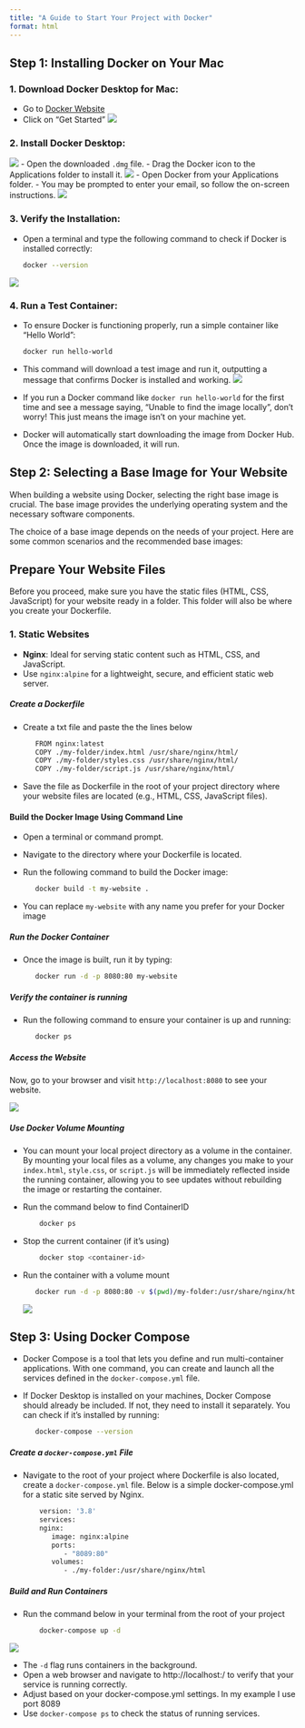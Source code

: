 ```yaml
---
title: "A Guide to Start Your Project with Docker"
format: html
---
```


## Step 1: Installing Docker on Your Mac

### 1. Download Docker Desktop for Mac: 
   - Go to [Docker Website](https://www.docker.com/)
   - Click on "Get Started"
   ![](assets/get_started.png)
   
### 2. Install Docker Desktop:  
   ![](assets/get_started2.png)
   - Open the downloaded `.dmg` file.
   - Drag the Docker icon to the Applications folder to install it.
   ![](assets/get_started3.png)
   - Open Docker from your Applications folder.
   - You may be prompted to enter your email, so follow the on-screen instructions.
   ![](assets/get_started4.png)

### 3. Verify the Installation:
   - Open a terminal and type the following command to check if Docker is installed correctly:
   
     ```bash
     docker --version
     ```

   ![](assets/get_started5.png)

### 4. Run a Test Container:
   - To ensure Docker is functioning properly, run a simple container like "Hello World":
   
     ```bash
     docker run hello-world
     ```
   - This command will download a test image and run it, outputting a message that confirms Docker is installed and working.
   ![](assets/get_started6.png)
   - If you run a Docker command like `docker run hello-world` for the first time and see a message saying, "Unable to find the image locally", don't worry! This just means the image isn't on your machine yet. 
   - Docker will automatically start downloading the image from Docker Hub. Once the image is downloaded, it will run. 
  
## Step 2: Selecting a Base Image for Your Website 

When building a website using Docker, selecting the right base image is crucial. The base image provides the underlying operating system and the necessary software components. 

The choice of a base image depends on the needs of your project. Here are some common scenarios and the recommended base images:

::: {.callout-note}
# Prepare Your Website Files
Before you proceed, make sure you have the static files (HTML, CSS, JavaScript) for your website ready in a folder. This folder will also be where you create your Dockerfile.
:::

### 1. Static Websites
   - **Nginx**: Ideal for serving static content such as HTML, CSS, and JavaScript.
   - Use `nginx:alpine` for a lightweight, secure, and efficient static web server.
  
##### Create a Dockerfile
   - Create a txt file and paste the the lines below
  
     ```bash
        FROM nginx:latest
        COPY ./my-folder/index.html /usr/share/nginx/html/
        COPY ./my-folder/styles.css /usr/share/nginx/html/
        COPY ./my-folder/script.js /usr/share/nginx/html/
     ```

   - Save the file as Dockerfile in the root of your project directory where your website files are located (e.g., HTML, CSS, JavaScript files).

#### Build the Docker Image Using Command Line 
   - Open a terminal or command prompt.
   - Navigate to the directory where your Dockerfile is located.
   - Run the following command to build the Docker image:

     ```bash
        docker build -t my-website .
     ```

   - You can replace `my-website` with any name you prefer for your Docker image

##### Run the Docker Container 
   - Once the image is built, run it by typing:
    
     ```bash
        docker run -d -p 8080:80 my-website
     ```

##### Verify the container is running

   - Run the following command to ensure your container is up and running:
  
     ```bash
        docker ps
     ```

##### Access the Website
   Now, go to your browser and visit `http://localhost:8080` to see your website.

  ![](assets/rundocker_cl.png)

##### Use Docker Volume Mounting 

   - You can mount your local project directory as a volume in the container. By mounting your local files as a volume, any changes you make to your `index.html`, `style.css`, or `script.js` will be immediately reflected inside the running container, allowing you to see updates without rebuilding the image or restarting the container.
  
   - Run the command below to find ContainerID
  
     ```bash
         docker ps
     ```

   - Stop the current container (if it's using)

     ```bash
         docker stop <container-id>
     ```

   - Run the container with a volume mount

     ```bash
        docker run -d -p 8080:80 -v $(pwd)/my-folder:/usr/share/nginx/html my-website
     ```
   ![](assets/re-run-container.png)
   
## Step 3: Using Docker Compose

   - Docker Compose is a tool that lets you define and run multi-container applications. With one command, you can create and launch all the services defined in the `docker-compose.yml` file.
   - If Docker Desktop is installed on your machines, Docker Compose should already be included. If not, they need to install it separately. You can check if it’s installed by running:

     ```bash
        docker-compose --version
     ```

##### Create a `docker-compose.yml` File

   - Navigate to the root of your project where Dockerfile is also located, create a `docker-compose.yml` file. Below is a simple docker-compose.yml for a static site served by Nginx.

     ```bash
         version: '3.8'
         services:
         nginx:
            image: nginx:alpine
            ports:
               - "8089:80"
            volumes:
               - ./my-folder:/usr/share/nginx/html
     ```

##### Build and Run Containers

   - Run the command below in your terminal from the root of your project
  
     ```bash
         docker-compose up -d
     ```

   ![](assets/docker-compose-run.png)

   - The `-d` flag runs containers in the background.
   - Open a web browser and navigate to http://localhost:<port>/ to verify that your service is running correctly.
   - Adjust <port> based on your docker-compose.yml settings. In my example I use port 8089
   - Use `docker-compose ps` to check the status of running services.

 